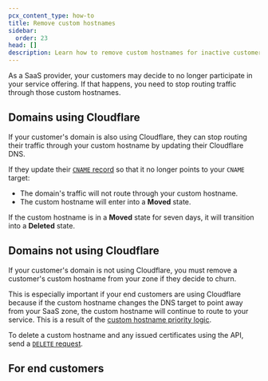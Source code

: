 ```yaml
---
pcx_content_type: how-to
title: Remove custom hostnames
sidebar:
  order: 23
head: []
description: Learn how to remove custom hostnames for inactive customers.
---
```



As a SaaS provider, your customers may decide to no longer participate in your service offering. If that happens, you need to stop routing traffic through those custom hostnames.

## Domains using Cloudflare

If your customer's domain is also using Cloudflare, they can stop routing their traffic through your custom hostname by updating their Cloudflare DNS.

If they update their [`CNAME` record](/cloudflare-for-platforms/cloudflare-for-saas/start/getting-started/#3-have-customer-create-cname-record) so that it no longer points to your `CNAME` target:

- The domain's traffic will not route through your custom hostname.
- The custom hostname will enter into a **Moved** state.

If the custom hostname is in a **Moved** state for seven days, it will transition into a **Deleted** state.

## Domains not using Cloudflare

If your customer's domain is not using Cloudflare, you must remove a customer's custom hostname from your zone if they decide to churn.

This is especially important if your end customers are using Cloudflare because if the custom hostname changes the DNS target to point away from your SaaS zone, the custom hostname will continue to route to your service. This is a result of the [custom hostname priority logic](/ssl/reference/certificate-and-hostname-priority/#hostname-priority-cloudflare-for-saas).

<Tabs syncKey="dashPlusAPI"> <TabItem label="Dashboard">

<Render file="delete-custom-hostname-dash" />

</TabItem> <TabItem label="API">

To delete a custom hostname and any issued certificates using the API, send a [`DELETE` request](</api/operations/custom-hostname-for-a-zone-delete-custom-hostname-(-and-any-issued-ssl-certificates)>).

</TabItem> </Tabs>

## For end customers

<Render file="saas-customer-churn" />

